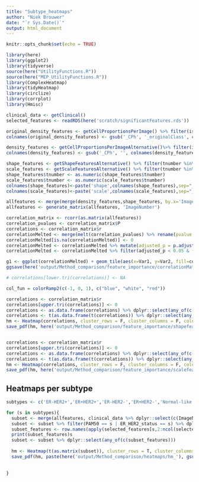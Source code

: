 ```yaml
---
title: "Subtype_heatmaps"
author: "Niek Brouwer"
date: "`r Sys.Date()`"
output: html_document
---
```


```r
knitr::opts_chunk$set(echo = TRUE)
```

```r
library(here)
library(ggplot2)
library(tidyverse)
source(here("UtilityFunctions.R"))
source(here("MEP_UtilityFunctions.R"))
library(ComplexHeatmap)
library(tidyHeatmap)
library(circlize)
library(corrplot)
library(Hmisc)

clinical_data <- getClinical()
selected_features <- readRDS(here('scratch/significantFeatures.rds'))

original_density_features <- getCellProportionsPerImage() %>% filter(isTumour == T) %>% dplyr::select(-c(isTumour))
colnames(original_density_features) <- gsub('_CPh', '_originalClass', colnames(original_density_features), fixed = T)

density_features <- getCellProportionsPerImageAlternative()%>% filter(isTumour == T) %>% dplyr::select(-c(isTumour))
colnames(density_features) <- gsub('_CPh', '', colnames(density_features), fixed = T)

shape_features <- getShapeFeaturesAlternative() %>% filter(tnumber %in% density_features$ImageNumber)
scale_features <- getScaleFeaturesAlternative() %>% filter(tnumber %in% density_features$ImageNumber)
shape_features$tnumber <- as.numeric(shape_features$tnumber)
scale_features$tnumber <- as.numeric(scale_features$tnumber)
colnames(shape_features)<-paste('shape',colnames(shape_features),sep="_")
colnames(scale_features)<-paste('scale',colnames(scale_features),sep="_")


```
```r

allfeatures <- merge(merge(density_features,shape_features, by.x='ImageNumber', by.y='shape_tnumber'),scale_features,by.x='ImageNumber',by.y='scale_tnumber')
allfeatures <- generate_matrix(allfeatures, 'ImageNumber')

correlation_matrix <- rcorr(as.matrix(allfeatures))
correlation_pvalues <- correlation_matrix$P
correlations <- correlation_matrix$r
correlationMelted <- merge(melt(correlation_pvalues) %>% rename(pvalue = value), melt(correlations) %>% rename(cor = value), by=c('Var1','Var2'))
correlationMelted[is.na(correlationMelted)] <- 0
correlationMelted <- correlationMelted %>% mutate(adjusted_p = p.adjust(pvalue, method = "bonferroni"))
correlationMelted <- correlationMelted %>% filter(adjusted_p < 0.05 & (cor > 0.6 | cor < -0.6))

g1 <- ggplot(correlationMelted) + geom_tile(aes(x=Var1, y=Var2, fill=cor)) + theme(axis.text.x = element_text(angle = 90, vjust = 0.5, hjust=1),axis.text = element_text(size = 2))
ggsave(here('output/Method_comparison/feature_importance/correlationMatrix.pdf'))

# correlations[lower.tri(correlations)] <- NA

col_fun = colorRamp2(c(-1, 0, 1), c("blue", "white", "red"))

correlations <- correlation_matrix$r
correlations[upper.tri(correlations)] <- 0
correlations <- as.data.frame(correlations) %>% dplyr::select(any_of(c(colnames(density_features),colnames(shape_features))))
correlations <- t(as.data.frame(t(correlations)) %>% dplyr::select(any_of(c(colnames(density_features), colnames(shape_features)))))
hm <- Heatmap(correlations, cluster_rows = F, cluster_columns = F, column_names_gp = grid::gpar(fontsize = 2),row_names_gp = grid::gpar(fontsize = 2),col=col_fun)
save_pdf(hm, here('output/Method_comparison/feature_importance/shapefeaturecorrelations.pdf'))


correlations <- correlation_matrix$r
correlations[upper.tri(correlations)] <- 0
correlations <- as.data.frame(correlations) %>% dplyr::select(any_of(c(colnames(density_features), colnames(scale_features))))
correlations <- t(as.data.frame(t(correlations)) %>% dplyr::select(any_of(c(colnames(density_features), colnames(scale_features)))))
hm <- Heatmap(correlations, cluster_rows = F, cluster_columns = F, column_names_gp = grid::gpar(fontsize = 2),row_names_gp = grid::gpar(fontsize = 2),col=col_fun)
save_pdf(hm, here('output/Method_comparison/feature_importance/scalefeaturecorrelations.pdf'))
```
## Heatmaps per subtype

```r
subtypes <- c('ER-HER2+','ER+HER2+','ER-HER2-','ER+HER2-','Normal-like','Basal','HER2', 'Luminal B', 'Luminal A' )

for (s in subtypes){
  subset <- merge(allfeatures, clinical_data %>% dplyr::select(c(ImageNumber, PAM50, ER_HER2_status)), by.x='row.names',by.y='ImageNumber' )
  subset <- subset %>% filter(PAM50 == s | ER_HER2_status == s) %>% dplyr::select(-c(PAM50, ER_HER2_status))
  subset_features <- row.names(apply(selected_features[s,2:ncol(selected_features)], 1, function(x)which(x>0)))
  print(subset_features)s
  subset <- subset %>% dplyr::select(any_of(c(subset_features)))
  
  hm <- Heatmap(t(as.matrix(subset)), cluster_rows = T, cluster_columns = T,,row_names_gp = grid::gpar(fontsize = 6))
  save_pdf(hm, paste(here('output/Method_comparison/heatmaps/hm_'), gsub('+','plus',s,fixed=T),'.pdf',sep=''),width = 14,height=10)
  
  
}
```

